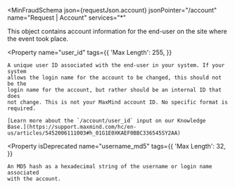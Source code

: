 
<MinFraudSchema
  json={requestJson.account}
  jsonPointer="/account"
  name="Request | Account"
  services="*"
>
  This object contains account information for the end-user on the site where
  the event took place.

  <Property
    name="user_id"
    tags={{
      'Max Length': 255,
    }}
  >
    A unique user ID associated with the end-user in your system. If your system
    allows the login name for the account to be changed, this should not be the
    login name for the account, but rather should be an internal ID that does
    not change. This is not your MaxMind account ID. No specific format is
    required.

    [Learn more about the `/account/user_id` input on our Knowledge
    Base.](https://support.maxmind.com/hc/en-us/articles/5452006111003#h_01G1E0XKAEF0BBC336545SY2AA)

  </Property>

  <Property
    isDeprecated
    name="username_md5"
    tags={{
      'Max Length': 32,
    }}
  >
    An MD5 hash as a hexadecimal string of the username or login name associated
    with the account.
  </Property>
</MinFraudSchema>
